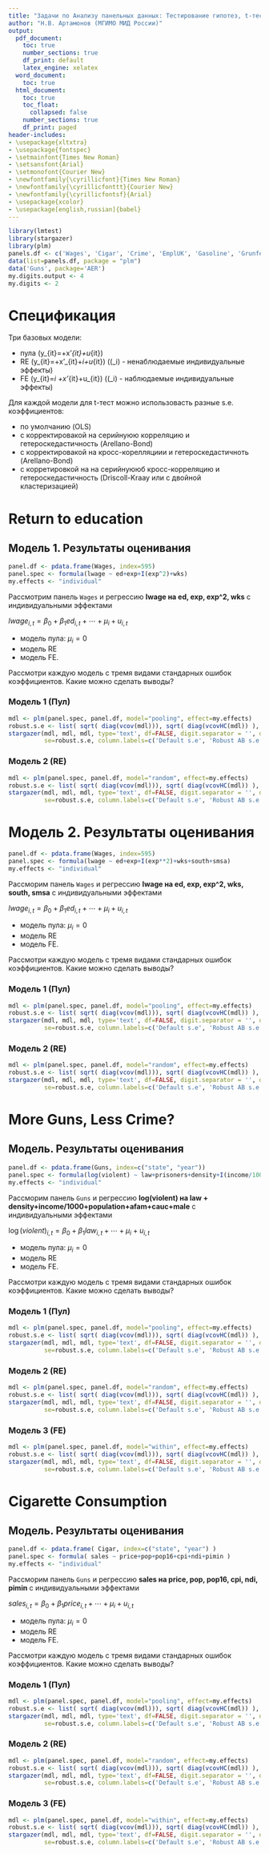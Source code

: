 ```yaml
---
title: "Задачи по Анализу панельных данных: Тестирование гипотез, t-тест"
author: "Н.В. Артамонов (МГИМО МИД России)"
output:
  pdf_document:
    toc: true
    number_sections: true
    df_print: default
    latex_engine: xelatex
  word_document:
    toc: true
  html_document:
    toc: true
    toc_float:
      collapsed: false
    number_sections: true
    df_print: paged
header-includes:
- \usepackage{xltxtra}
- \usepackage{fontspec}
- \setmainfont{Times New Roman}
- \setsansfont{Arial}
- \setmonofont{Courier New}
- \newfontfamily{\cyrillicfont}{Times New Roman}
- \newfontfamily{\cyrillicfonttt}{Courier New}
- \newfontfamily{\cyrillicfontsf}{Arial}
- \usepackage{xcolor}
- \usepackage[english,russian]{babel}
---
```


```r
library(lmtest)
library(stargazer)
library(plm)
panels.df <- c('Wages', 'Cigar', 'Crime', 'EmplUK', 'Gasoline', 'Grunfeld', 'Hedonic', 'LaborSupply', 'Males', 'Parity', 'Produc', 'RiceFarms') 
data(list=panels.df, package = "plm")
data('Guns', package='AER')
my.digits.output <- 4
my.digits <- 2
```

# Спецификация

Три базовых модели:

- пула \(y_{it}=\alpha +x'_{it}\beta+u_{it}\)
- RE \(y_{it}=\alpha +x'_{it}\beta+\mu_i+u_{it}\) (\(\mu_i\) - ненаблюдаемые индивидуальные эффекты)
- FE \(y_{it}=\alpha_i +x'_{it}\beta+u_{it}\) (\(\alpha_i\) - наблюдаемые индивидуальные эффекты)

Для каждой модели для t-тест можно использовасть разные s.e. коэффициентов:

* по умолчанию (OLS)
* с корректировакой на серийнуюю корреляцию и гетероскедастичность (Arellano-Bond)
* с корректировакой на кросс-корелляциии и гетероскедастичноть (Arellano-Bond)
* с корретировкой на на серийнуююб кросс-корреляцию и гетероскедастичность (Driscoll-Kraay или с двойной кластеризацией)

# Return to education

## Модель 1. Результаты оценивания

```r
panel.df <- pdata.frame(Wages, index=595)
panel.spec <- formula(lwage ~ ed+exp+I(exp^2)+wks)
my.effects <- "individual"
```

Рассмотрим панель `Wages` и регрессию **lwage на ed, exp, exp^2, wks**
с индивидуальными эффектами

$lwage_{i,t}=\beta_0+\beta_1ed_{i,t}+\cdots+\mu_i+u_{i,t}$

- модель пула: $\mu_i=0$
- модель RE
- модель FE.

Рассмотри каждую модель с тремя видами стандарных ошибок коэффициентов. Какие можно сделать выводы?

### Модель 1 (Пул)

```r
mdl <- plm(panel.spec, panel.df, model="pooling", effect=my.effects)
robust.s.e <- list( sqrt( diag(vcov(mdl))), sqrt( diag(vcovHC(mdl)) ), sqrt( diag(vcovSCC(mdl)) ) )
stargazer(mdl, mdl, mdl, type='text', df=FALSE, digit.separator = '', digits = my.digits.output,
          se=robust.s.e, column.labels=c('Default s.e', 'Robust AB s.e.', 'Robust DK s.e.'))
```

### Модель 2 (RE)

```r
mdl <- plm(panel.spec, panel.df, model="random", effect=my.effects)
robust.s.e <- list( sqrt( diag(vcov(mdl))), sqrt( diag(vcovHC(mdl)) ), sqrt( diag(vcovSCC(mdl)) ) )
stargazer(mdl, mdl, mdl, type='text', df=FALSE, digit.separator = '', digits = my.digits.output,
          se=robust.s.e, column.labels=c('Default s.e', 'Robust AB s.e.', 'Robust DK s.e.'))
```

# Модель 2. Результаты оценивания


```r
panel.df <- pdata.frame(Wages, index=595)
panel.spec <- formula(lwage ~ ed+exp+I(exp**2)+wks+south+smsa)
my.effects <- "individual"
```

Рассморим панель `Wages` и регрессию **lwage на ed, exp, exp^2, wks, south, smsa**
с индивидуальными эффектами

$lwage_{i,t}=\beta_0+\beta_1ed_{i,t}+\cdots+\mu_i+u_{i,t}$

- модель пула: $\mu_i=0$
- модель RE
- модель FE.

Рассмотри каждую модель с тремя видами стандарных ошибок коэффициентов. Какие можно сделать выводы?

### Модель 1 (Пул)

```r
mdl <- plm(panel.spec, panel.df, model="pooling", effect=my.effects)
robust.s.e <- list( sqrt( diag(vcov(mdl))), sqrt( diag(vcovHC(mdl)) ), sqrt( diag(vcovSCC(mdl)) ) )
stargazer(mdl, mdl, mdl, type='text', df=FALSE, digit.separator = '', digits = my.digits.output,
          se=robust.s.e, column.labels=c('Default s.e', 'Robust AB s.e.', 'Robust DK s.e.'))
```

### Модель 2 (RE)

```r
mdl <- plm(panel.spec, panel.df, model="random", effect=my.effects)
robust.s.e <- list( sqrt( diag(vcov(mdl))), sqrt( diag(vcovHC(mdl)) ), sqrt( diag(vcovSCC(mdl)) ) )
stargazer(mdl, mdl, mdl, type='text', df=FALSE, digit.separator = '', digits = my.digits.output,
          se=robust.s.e, column.labels=c('Default s.e', 'Robust AB s.e.', 'Robust DK s.e.'))
```

# More Guns, Less Crime?

## Модель. Результаты оценивания


```r
panel.df <- pdata.frame(Guns, index=c("state", "year"))
panel.spec <- formula(log(violent) ~ law+prisoners+density+I(income/1000)+population+afam+cauc+male)
my.effects <- "individual"
```

Рассморим панель `Guns` и регрессию **log(violent) на law + density+income/1000+population+afam+cauc+male**
с индивидуальными эффектами

$\log(violent)_{i,t}=\beta_0+\beta_1law_{i,t}+\cdots+\mu_i+u_{i,t}$

- модель пула: $\mu_i=0$
- модель RE
- модель FE.

Рассмотри каждую модель с тремя видами стандарных ошибок коэффициентов. Какие можно сделать выводы?

### Модель 1 (Пул)

```r
mdl <- plm(panel.spec, panel.df, model="pooling", effect=my.effects)
robust.s.e <- list( sqrt( diag(vcov(mdl))), sqrt( diag(vcovHC(mdl)) ), sqrt( diag(vcovSCC(mdl)) ) )
stargazer(mdl, mdl, mdl, type='text', df=FALSE, digit.separator = '', digits = my.digits.output,
          se=robust.s.e, column.labels=c('Default s.e', 'Robust AB s.e.', 'Robust DK s.e.'))
```

### Модель 2 (RE)

```r
mdl <- plm(panel.spec, panel.df, model="random", effect=my.effects)
robust.s.e <- list( sqrt( diag(vcov(mdl))), sqrt( diag(vcovHC(mdl)) ), sqrt( diag(vcovSCC(mdl)) ) )
stargazer(mdl, mdl, mdl, type='text', df=FALSE, digit.separator = '', digits = my.digits.output,
          se=robust.s.e, column.labels=c('Default s.e', 'Robust AB s.e.', 'Robust DK s.e.'))
```

### Модель 3 (FE)

```r
mdl <- plm(panel.spec, panel.df, model="within", effect=my.effects)
robust.s.e <- list( sqrt( diag(vcov(mdl))), sqrt( diag(vcovHC(mdl)) ), sqrt( diag(vcovSCC(mdl)) ) )
stargazer(mdl, mdl, mdl, type='text', df=FALSE, digit.separator = '', digits = my.digits.output,
          se=robust.s.e, column.labels=c('Default s.e', 'Robust AB s.e.', 'Robust DK s.e.'))
```

# Cigarette Consumption

## Модель. Результаты оценивания

```r
panel.df <- pdata.frame( Cigar, index=c("state", "year") )
panel.spec <- formula( sales ~ price+pop+pop16+cpi+ndi+pimin )
my.effects <- "individual"
```

Рассморим панель `Guns` и регрессию **sales на price, pop, pop16, cpi, ndi, pimin**
с индивидуальными эффектами

$sales_{i,t}=\beta_0+\beta_1price_{i,t}+\cdots+\mu_i+u_{i,t}$

- модель пула: $\mu_i=0$
- модель RE
- модель FE.

Рассмотри каждую модель с тремя видами стандарных ошибок коэффициентов. Какие можно сделать выводы?

### Модель 1 (Пул)

```r
mdl <- plm(panel.spec, panel.df, model="pooling", effect=my.effects)
robust.s.e <- list( sqrt( diag(vcov(mdl))), sqrt( diag(vcovHC(mdl)) ), sqrt( diag(vcovSCC(mdl)) ) )
stargazer(mdl, mdl, mdl, type='text', df=FALSE, digit.separator = '', digits = my.digits.output,
          se=robust.s.e, column.labels=c('Default s.e', 'Robust AB s.e.', 'Robust DK s.e.'))
```

### Модель 2 (RE)

```r
mdl <- plm(panel.spec, panel.df, model="random", effect=my.effects)
robust.s.e <- list( sqrt( diag(vcov(mdl))), sqrt( diag(vcovHC(mdl)) ), sqrt( diag(vcovSCC(mdl)) ) )
stargazer(mdl, mdl, mdl, type='text', df=FALSE, digit.separator = '', digits = my.digits.output,
          se=robust.s.e, column.labels=c('Default s.e', 'Robust AB s.e.', 'Robust DK s.e.'))
```

### Модель 3 (FE)

```r
mdl <- plm(panel.spec, panel.df, model="within", effect=my.effects)
robust.s.e <- list( sqrt( diag(vcov(mdl))), sqrt( diag(vcovHC(mdl)) ), sqrt( diag(vcovSCC(mdl)) ) )
stargazer(mdl, mdl, mdl, type='text', df=FALSE, digit.separator = '', digits = my.digits.output,
          se=robust.s.e, column.labels=c('Default s.e', 'Robust AB s.e.', 'Robust DK s.e.'))
```